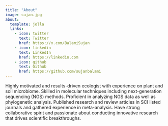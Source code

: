 ```yaml
---
title: "About"
image: sujan.jpg
about:
  template: jolla
  links:
    - icon: twitter
      text: Twitter
      href: https://x.com/BalamiSujan
    - icon: linkedin
      text: LinkedIn
      href: https://linkedin.com
    - icon: github
      text: Github
      href: https://github.com/sujanbalami
---
```


Highly motivated and results-driven ecologist with experience on plant and soil microbiome. Skilled in molecular techniques including next-generation sequencing (NGS) methods. Proficient in analyzing NGS data as well as phylogenetic analysis. Published research and review articles in SCI listed journals and gathered experience in meta-analysis. Have strong collaborative spirit and passionate about conducting innovative research that drives scientific breakthroughs.
